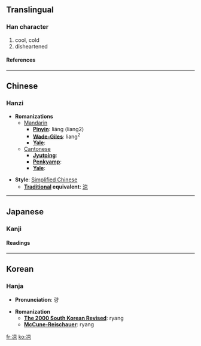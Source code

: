 {{see|涼}}

==Translingual==
===Han character===
{{Han char|rad=冫|as=08|sn=10|four=|canj=戈一卜口火 (IMYRF)}}
# cool, cold
# disheartened
====References====
{{Han ref|kx=0132.410|dkj=01665|dj=0296.290|hdz=10299.090|uh=51C9|ud=20937}}
----

==Chinese==
===Hanzi===


* '''Romanizations'''
** [[Mandarin]]
*** '''[[Pinyin]]''': liáng (liang2)
*** '''[[Wade-Giles]]''': liang<sup>2</sup>
*** '''[[Yale]]''': 
**[[Cantonese]]
***'''[[Jyutping]]''':
***'''[[Penkyamp]]''': 
***'''[[Yale]]''': 

* '''Style''': [[Simplified Chinese]] 
** '''[[Traditional Chinese|Traditional]] equivalent''': [[涼]]


----
==Japanese==
===Kanji===
{{ja-kanji|grade=|rs=冫08}}
====Readings====
{{ja-readings|on=[[りょう]] (ryō)|kun=[[すずしい]] (suzushii)}}


----
==Korean==
===Hanja===

* '''Pronunciation''': 량

* '''Romanization'''
** '''[[The 2000 South Korean Revised Romanization|The 2000 South Korean Revised]]''': ryang
** '''[[McCune-Reischauer]]''': ryang


[[fr:凉]]
[[ko:凉]]